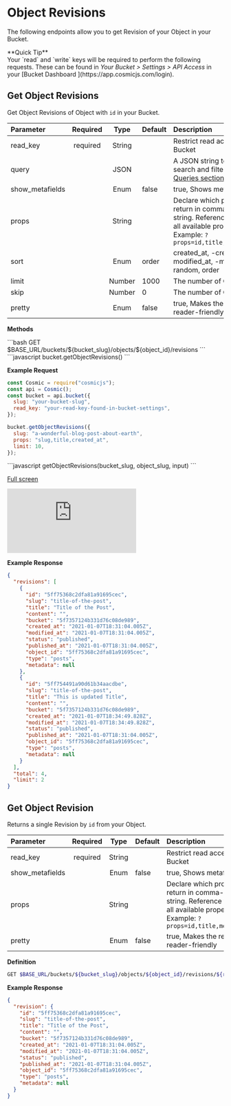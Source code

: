 
# Object Revisions

The following endpoints allow you to get Revision of your Object in your Bucket.

<Callout emoji="✅">
  **Quick Tip**
  <br />
  Your `read` and `write` keys will be required to perform the following
  requests. These can be found in <i>Your Bucket > Settings > API Access</i> in
  your [Bucket Dashboard ](https://app.cosmicjs.com/login).
</Callout>

## Get Object Revisions

Get Object Revisions of Object with `id` in your Bucket.

| Parameter       | Required |  Type  | Default | Description                                                                                                                                                  |
| :-------------- | :------: | :----: | :------ | :----------------------------------------------------------------------------------------------------------------------------------------------------------- |
| read_key        | required | String |         | Restrict read access to your Bucket                                                                                                                          |
| query           |          |  JSON  |         | A JSON string to perform Object search and filtering. See [Queries section](/api-reference/queries) for more detail.                                         |
| show_metafields |          |  Enum  | false   | true, Shows metafields                                                                                                                                       |
| props           |          | String |         | Declare which properties to return in comma-separated string. Reference full Object for all available properties. Example: `?props=id,title,metadata.author` |
| sort            |          |  Enum  | order   | created_at, -created_at, modified_at, -modified_at, random, order                                                                                            |
| limit           |          | Number | 1000    | The number of Objects to return                                                                                                                              |
| skip            |          | Number | 0       | The number of Objects to skip                                                                                                                                |
| pretty          |          |  Enum  | false   | true, Makes the response more reader-friendly                                                                                                                |

**Methods**

<Tabs>
<div label="REST">
```bash
GET $BASE_URL/buckets/${bucket_slug}/objects/${object_id}/revisions
```

</div>

<div label="Node.js">
```javascript
bucket.getObjectRevisions()
```

**Example Request**

```javascript
const Cosmic = require("cosmicjs");
const api = Cosmic();
const bucket = api.bucket({
  slug: "your-bucket-slug",
  read_key: "your-read-key-found-in-bucket-settings",
});

bucket.getObjectRevisions({
  slug: "a-wonderful-blog-post-about-earth",
  props: "slug,title,created_at",
  limit: 10,
});
```

</div>

<div label="GraphQL">
```javascript
getObjectRevisions(bucket_slug, object_slug, input)
```

<a href="https://cosmic-graphql-playground.netlify.app/?endpoint=https%3A%2F%2Fgraphql.cosmicjs.com%2Fv2&query=%7B%0A%20%20getObjectRevisions%28%0A%20%20%20%20bucket_slug%3A%20%22simple-react-blog%22%2C%0A%20%20%20%20object_slug%3A%20%22a-wonderful-blog-post-about-earth%22%0A%20%20%29%20%7B%0A%20%20%20%20%20revisions%20%7B%0A%20%20%20%20%20%20title%0A%20%20%20%20%20%20content%0A%20%20%20%20%7D%0A%20%20%20%20total%0A%20%20%7D%0A%7D">Full screen</a>
<iframe src="https://cosmic-graphql-playground.netlify.app/?endpoint=https%3A%2F%2Fgraphql.cosmicjs.com%2Fv2&query=%7B%0A%20%20getObjectRevisions%28%0A%20%20%20%20bucket_slug%3A%20%22simple-react-blog%22%2C%0A%20%20%20%20object_slug%3A%20%22a-wonderful-blog-post-about-earth%22%0A%20%20%29%20%7B%0A%20%20%20%20%20revisions%20%7B%0A%20%20%20%20%20%20title%0A%20%20%20%20%20%20content%0A%20%20%20%20%7D%0A%20%20%20%20total%0A%20%20%7D%0A%7D" frameBorder="0" style={{ width: '100%', height: '470px'}}></iframe>
</div>
</Tabs>

**Example Response**

```json
{
  "revisions": [
    {
      "id": "5ff75368c2dfa81a91695cec",
      "slug": "title-of-the-post",
      "title": "Title of the Post",
      "content": "",
      "bucket": "5f7357124b331d76c08de989",
      "created_at": "2021-01-07T18:31:04.005Z",
      "modified_at": "2021-01-07T18:31:04.005Z",
      "status": "published",
      "published_at": "2021-01-07T18:31:04.005Z",
      "object_id": "5ff75368c2dfa81a91695cec",
      "type": "posts",
      "metadata": null
    },
    {
      "id": "5ff754491a90d61b34aacdbe",
      "slug": "title-of-the-post",
      "title": "This is updated Title",
      "content": "",
      "bucket": "5f7357124b331d76c08de989",
      "created_at": "2021-01-07T18:34:49.828Z",
      "modified_at": "2021-01-07T18:34:49.828Z",
      "status": "published",
      "published_at": "2021-01-07T18:31:04.005Z",
      "object_id": "5ff75368c2dfa81a91695cec",
      "type": "posts",
      "metadata": null
    }
  ],
  "total": 4,
  "limit": 2
}
```

## Get Object Revision

Returns a single Revision by `id` from your Object.

| Parameter       | Required |  Type  | Default | Description                                                                                                                                                  |
| :-------------- | :------: | :----: | :------ | :----------------------------------------------------------------------------------------------------------------------------------------------------------- |
| read_key        | required | String |         | Restrict read access to your Bucket                                                                                                                          |
| show_metafields |          |  Enum  | false   | true, Shows metafields                                                                                                                                       |
| props           |          | String |         | Declare which properties to return in comma-separated string. Reference full Object for all available properties. Example: `?props=id,title,metadata.author` |
| pretty          |          |  Enum  | false   | true, Makes the response more reader-friendly                                                                                                                |

**Definition**

```bash
GET $BASE_URL/buckets/${bucket_slug}/objects/${object_id}/revisions/${revision_id}
```

**Example Response**

```json
{
  "revision": {
    "id": "5ff75368c2dfa81a91695cec",
    "slug": "title-of-the-post",
    "title": "Title of the Post",
    "content": "",
    "bucket": "5f7357124b331d76c08de989",
    "created_at": "2021-01-07T18:31:04.005Z",
    "modified_at": "2021-01-07T18:31:04.005Z",
    "status": "published",
    "published_at": "2021-01-07T18:31:04.005Z",
    "object_id": "5ff75368c2dfa81a91695cec",
    "type": "posts",
    "metadata": null
  }
}
```
